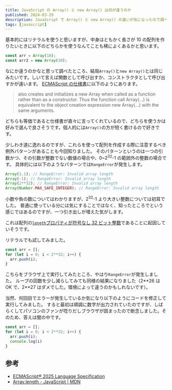 ```yaml
---
title: JavaScript の Array() と new Array() は何が違うのか
published: 2024-03-29
description: JavaScript で Array() と new Array() の違いが気になったので調べました。同じらしいです。
tags: [javascript]
---
```



基本的にはリテラルを使うと思いますが、中身はともかく長さが 10 の配列を作りたいときに以下のどちらかを使うなんてことも稀によくあるかと思います。

```js
const arr = Array(10);
const arr2 = new Array(10);
```

なにか違うのかなと思って調べたところ、結局`Array()`と`new Array()`とは同じみたいです。しいて言えば関数として呼び出すか、コンストラクタとして呼び出すかが違います。
[ECMAScript の仕様書][1]に以下のようにあります。

> also creates and initializes a new Array when called as a function rather than as a constructor. Thus the function call Array(…) is equivalent to the object creation expression new Array(…) with the same arguments.

どちらも等価であると仕様書が直々に言ってくれているので、どちらを使うかは好みで選んで良さそうです。個人的には`Array()`の方が短く書けるので好きです。

少しわき道に逸れるのですが、これらを使って配列を作成する際に注意するべき例外パターンがあることも今回知りました。
そのパターンというのは一つの引数かつ、その引数が整数でない数値の場合や、0~2<sup>32</sup>-1 の範囲外の整数の場合です。
具体的には以下のようなパターンでは`RangeError`が発生します。

```js
Array(1.1); // RangeError: Invalid array length
Array(-1); // RangeError: Invalid array length
Array(2**32); // RangeError: Invalid array length
Array(Number.MAX_SAFE_INTEGER); // RangeError: Invalid array length
```

小数や負の数についてはわかりますが、2<sup>32</sup>-1 より大きい整数については初耳でした。
普通に使っている分には気にすることではなく、知ったところでという感じではあるのですが、一つ引き出しが増えた気がします。

これは配列の[`length`プロパティが符号なし 32 ビット整数][2]であることに起因していそうです。

リテラルでも試してみました。

```js
const arr = [];
for (let i = 0; i < 2**32; i++) {
  arr.push(i);
}
```

こちらをブラウザ上で実行してみたところ、やはり`RangeError`が発生しました。
ループの回数を少し減らしてみても同様の結果になりました（2\**26 は OK で、2**27 はダメでした。環境によって違うのかもしれないです）。

当然、何回目でエラーが発生しているか気になり以下のようにコードを修正して実行してみました。
すると最初は順調に数字が出力されていたのですが、しばらくしてパソコンのファンが唸りだしブラウザが固まったので断念しました。そのため、答えは闇の中です。

```js ins={4}
const arr = [];
for (let i = 0; i < 2**32; i++) {
  arr.push(i);
  console.log(i)
}
```

## 参考

- [ECMAScript® 2025 Language Specification][1]
- [Array.length - JavaScript | MDN][2]

[1]: https://tc39.es/ecma262/multipage/indexed-collections.html#sec-array-constructor
[2]: https://developer.mozilla.org/ja/docs/Web/JavaScript/Reference/Global_Objects/Array/length